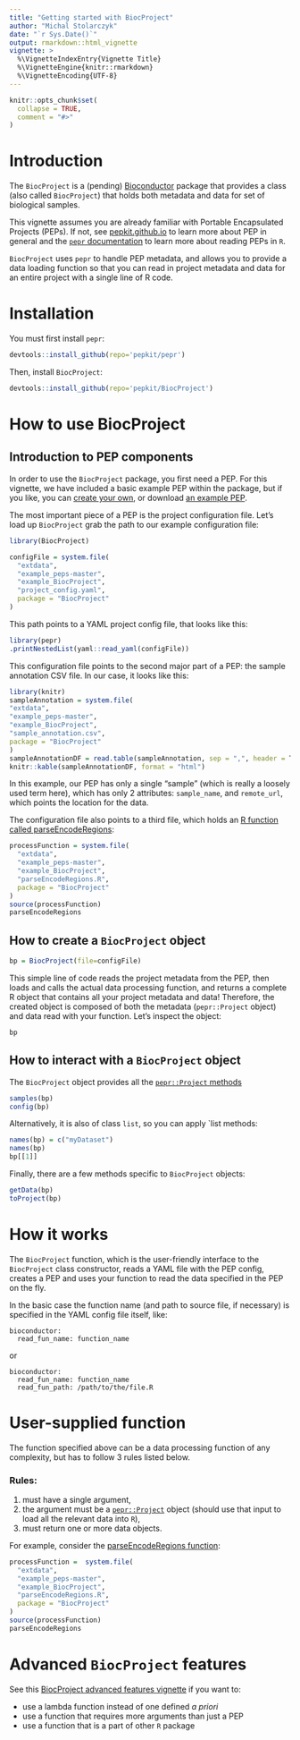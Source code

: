 ```yaml
---
title: "Getting started with BiocProject"
author: "Michal Stolarczyk"
date: "`r Sys.Date()`"
output: rmarkdown::html_vignette
vignette: >
  %\VignetteIndexEntry{Vignette Title}
  %\VignetteEngine{knitr::rmarkdown}
  %\VignetteEncoding{UTF-8}
---
```


```r
knitr::opts_chunk$set(
  collapse = TRUE,
  comment = "#>"
)
```

# Introduction

The `BiocProject` is a (pending) [Bioconductor](https://www.bioconductor.org/) package that provides a class (also called `BiocProject`) that holds both metadata and data for set of biological samples. 

This vignette assumes you are already familiar with Portable Encapsulated Projects (PEPs). If not, see [pepkit.github.io](https://pepkit.github.io/) to learn more about PEP in general and the [`pepr` documentation](http://code.databio.org/pepr/) to learn more about reading PEPs in `R`.

`BiocProject` uses `pepr` to handle PEP metadata, and allows you to provide a data loading function so that you can read in project metadata and data for an entire project with a single line of R code.

# Installation

You must first install `pepr`:

```r
devtools::install_github(repo='pepkit/pepr')
```

Then, install `BiocProject`:

```r
devtools::install_github(repo='pepkit/BiocProject')
```

# How to use BiocProject

## Introduction to PEP components

In order to use the `BiocProject` package, you first need a PEP. For this vignette, we have included a basic example PEP within the package, but if you like, you can [create your own](https://pepkit.github.io/), or download [an example PEP](https://pepkit.github.io/docs/simple_example/).

The most important piece of a PEP is the project configuration file. Let's load up `BiocProject` grab the path to our example configuration file:

```r
library(BiocProject)

configFile = system.file(
  "extdata",
  "example_peps-master",
  "example_BiocProject",
  "project_config.yaml",
  package = "BiocProject"
)
```

This path points to a YAML project config file, that looks like this:

```r
library(pepr)
.printNestedList(yaml::read_yaml(configFile))
```

This configuration file points to the second major part of a PEP: the sample annotation CSV file. In our case, it looks like this:

```r
library(knitr)
sampleAnnotation = system.file(
"extdata",
"example_peps-master",
"example_BiocProject",
"sample_annotation.csv",
package = "BiocProject"
)
sampleAnnotationDF = read.table(sampleAnnotation, sep = ",", header = T)
knitr::kable(sampleAnnotationDF, format = "html")
```

In this example, our PEP has only a single "sample" (which is really a loosely used term here), which has only 2 attributes: `sample_name`, and `remote_url`, which points the location for the data.

The configuration file also points to a third file, which holds an [R function called parseEncodeRegions](https://raw.githubusercontent.com/pepkit/example_peps/master/example_BiocProject/parseEncodeRegions.R):
  
```r
processFunction = system.file(
  "extdata",
  "example_peps-master",
  "example_BiocProject",
  "parseEncodeRegions.R",
  package = "BiocProject"
)
source(processFunction)
parseEncodeRegions
```


## How to create a `BiocProject` object

```r
bp = BiocProject(file=configFile)
```

This simple line of code reads the project metadata from the PEP, then loads and calls the actual data processing function, and returns a complete R object that contains all your project metadata and data! Therefore, the created object is composed of both the metadata (`pepr::Project` object) and data read with your function. Let's inspect the object:

```r
bp
```

## How to interact with a `BiocProject` object

The `BiocProject` object provides all the [`pepr::Project` methods](http://code.databio.org/pepr/reference/index.html)

```r
samples(bp)
config(bp)
```

Alternatively, it is also of class `list`, so you can apply `list methods: 

```r
names(bp) = c("myDataset")
names(bp)
bp[[1]]
```

Finally, there are a few methods specific to `BiocProject` objects:

```r
getData(bp)
toProject(bp)
```

# How it works

The `BiocProject` function, which is the user-friendly interface to the `BiocProject` class constructor, reads a YAML file with the PEP config, creates a PEP and uses your function to read the data specified in the PEP on the fly. 

In the basic case the function name (and path to source file, if necessary) is specified in the YAML config file itself, like:

```
bioconductor:
  read_fun_name: function_name
```

or

```
bioconductor:
  read_fun_name: function_name
  read_fun_path: /path/to/the/file.R
```

# User-supplied function

The function specified above can be a data processing function of any complexity, but has to follow 3 rules listed below.

### Rules:

1. must have a single argument,
1. the argument must be a [`pepr::Project`](http://code.databio.org/pepr/reference/Project-class.html) object (should use that input to load all the relevant data into `R`),
1. must return one or more data objects. 

For example, consider the [parseEncodeRegions function](https://raw.githubusercontent.com/pepkit/example_peps/master/example_BiocProject/parseEncodeRegions.R):
  
```r
processFunction =  system.file(
  "extdata",
  "example_peps-master",
  "example_BiocProject",
  "parseEncodeRegions.R",
  package = "BiocProject"
)
source(processFunction)
parseEncodeRegions
```

# Advanced `BiocProject` features

See this [BiocProject advanced features vignette](./2advancedFeatures.html) if you want to:

* use a lambda function instead of one defined *a priori*
* use a function that requires more arguments than just a PEP
* use a function that is a part of other `R` package
